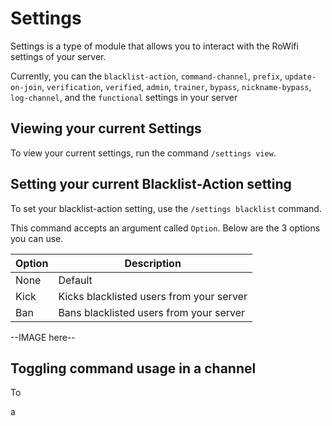 # Settings

Settings is a type of module that allows you to interact with the RoWifi settings of your server.

Currently, you can the `blacklist-action`, `command-channel`, `prefix`, `update-on-join`, `verification`, `verified`, `admin`, `trainer`, `bypass`, `nickname-bypass`, `log-channel`, and the `functional` settings in your server

## Viewing your current Settings

To view your current settings, run the command `/settings view`.

## Setting your current Blacklist-Action setting

To set your blacklist-action setting, use the `/settings blacklist` command.

This command accepts an argument called `Option`. Below are the 3 options you can use.

| Option | Description |
|  ---   | ----        |
| None   | Default     |
| Kick   | Kicks blacklisted users from your server |
| Ban    | Bans blacklisted users from your server |

--IMAGE here--

## Toggling command usage in a channel

To 

a